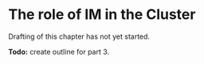 # The role of IM in the Cluster
:::{.callout-warning}
Drafting of this chapter has not yet started.
:::

**Todo:** create outline for part 3.
